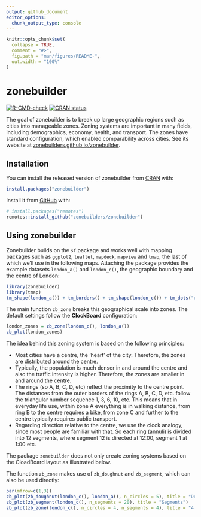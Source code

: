 ```yaml
---
output: github_document
editor_options: 
  chunk_output_type: console
---
```



<!-- README.md is generated from README.Rmd. Please edit that file -->

```r
knitr::opts_chunk$set(
  collapse = TRUE,
  comment = "#>",
  fig.path = "man/figures/README-",
  out.width = "100%"
)
```

# zonebuilder

<!-- badges: start -->
<!-- [![Codecov test coverage](https://codecov.io/gh/zonebuilders/zonebuilder/branch/master/graph/badge.svg)](https://codecov.io/gh/zonebuilders/zonebuilder?branch=master) -->
[![R-CMD-check](https://github.com/zonebuilders/zonebuilder/workflows/R-CMD-check/badge.svg)](https://github.com/zonebuilders/zonebuilder/actions)
[![CRAN status](https://www.r-pkg.org/badges/version/zonebuilder)](https://CRAN.R-project.org/package=zonebuilder)
<!-- badges: end -->

The goal of zonebuilder is to break up large geographic regions such as cities into manageable zones.
Zoning systems are important in many fields, including demographics, economy, health, and transport. The zones have standard configuration, which enabled comparability across cities. See its website at [zonebuilders.github.io/zonebuilder](https://zonebuilders.github.io/zonebuilder/).

## Installation

You can install the released version of zonebuilder from [CRAN](https://CRAN.R-project.org) with:

```r
install.packages("zonebuilder")
```

Install it from [GitHub](https://github.com/) with:

```r
# install.packages("remotes")
remotes::install_github("zonebuilders/zonebuilder")
```

## Using zonebuilder

Zonebuilder builds on the `sf` package and works well with mapping packages such as `ggplot2`, `leaflet`, `mapdeck`, `mapview` and `tmap`, the last of which we'll use in the following maps.
Attaching the package provides the example datasets `london_a()` and `london_c()`, the geographic boundary and the centre of London:

```r
library(zonebuilder)
library(tmap)
tm_shape(london_a()) + tm_borders() + tm_shape(london_c()) + tm_dots("red")
```

The main function `zb_zone` breaks this geographical scale into zones. The default settings follow the **ClockBoard** configuration:

```r
london_zones = zb_zone(london_c(), london_a())
zb_plot(london_zones)
```

The idea behind this zoning system is based on the following principles:

* Most cities have a centre, the 'heart' of the city. Therefore, the zones are distributed around the centre.
* Typically, the population is much denser in and around the centre and also the traffic intensity is higher. Therefore, the zones are smaller in and around the centre.
* The rings (so A, B, C, D, etc) reflect the proximity to the centre point. The distances from the outer borders of the rings A, B, C, D, etc. follow the triangular number sequence 1, 3, 6, 10, etc. This means that in everyday life use, within zone A everything is in walking distance, from ring B to the centre requires a bike, from zone C and further to the centre typically requires public transport. 
* Regarding direction relative to the centre, we use the clock analogy, since most people are familiar with that. So each ring (annuli) is divided into 12 segments, where segment 12 is directed at 12:00, segment 1 at 1:00 etc. 


The package `zonebuilder` does not only create zoning systems based on the CloadBoard layout as illustrated below.


The function `zb_zone` makes use of `zb_doughnut` and `zb_segment`, which can also be used directly:

```r
par(mfrow=c(1,3))
zb_plot(zb_doughnut(london_c(), london_a(), n_circles = 5), title = "Doughnuts")
zb_plot(zb_segment(london_c(), n_segments = 20), title = "Segments")
zb_plot(zb_zone(london_c(), n_circles = 4, n_segments = 4), title = "4 segments, 4 circles")
```


<!-- tmap_arrange( -->
<!--   zb_view(zb_doughnut(london_c(), london_a(), n_circles = 5), title = "Doughnuts"), -->
<!--   zb_view(zb_segment(london_c(), n_segments = 20), title = "Segments") -->
<!--  ) -->

